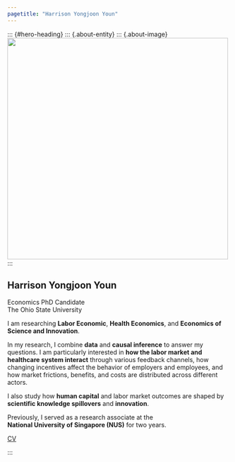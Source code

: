 ```yaml
---
pagetitle: "Harrison Yongjoon Youn"
---
```


::: {#hero-heading}
::: {.about-entity}
::: {.about-image}
![](assets/avatar.png){width="500px" fig-alt="Portrait of Harrison Youn"}
:::

::: {.about-contents}
# Harrison Yongjoon Youn {.custom-name}

::: {.custom-subtitle}
Economics PhD Candidate<br>
The Ohio State University
:::

<div class="contact-simple">
I am researching **Labor Economic**, **Health Economics**, and **Economics of Science and Innovation**. 

In my research, I combine **data** and **causal inference** to answer my questions. I am particularly interested in **how the labor market and healthcare system interact** through various feedback channels, how changing incentives affect the behavior of employers and employees, and how market frictions, benefits, and costs are distributed across different actors. 

I also study how **human capital** and labor market outcomes are shaped by **scientific knowledge spillovers** and **innovation**.

Previously, I served as a research associate at the <br>**National University of Singapore (NUS)** for two years.
</div>

<a href="assets/CV.pdf" class="cv-button" target="_blank"> CV</a> 

::: {.about-links}
<a href="https://scholar.google.com/citations?hl=en&user=GyMw0H0AAAAJ" aria-label="Google Scholar"><i class="bi bi-mortarboard-fill"></i></a>
<a href="https://github.com/harrisonyoun" aria-label="GitHub"><i class="bi bi-github"></i></a>
<a href="https://www.linkedin.com/in/harrison-youn/" aria-label="LinkedIn"><i class="bi bi-linkedin"></i></a>
<a href="mailto:youn.25@osu.edu" aria-label="Email"><i class="bi bi-envelope-fill"></i></a>
:::

:::
:::
</div>